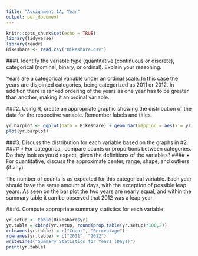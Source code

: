 ```yaml
---
title: "Assignment 1A, Year"
output: pdf_document
---
```


```r
knitr::opts_chunk$set(echo = TRUE)
library(tidyverse)
library(readr)
Bikeshare <- read.csv("Bikeshare.csv")
```

###1. Identify the variable type (quantitative (continuous or discrete), categorical (nominal, binary, or ordinal). Explain your reasoning.

Years are a categorical variable under an ordinal scale. In this case the years are disjointed categories, being categorized as 2011 or 2012. In addition there is ranked ordering of the years as one year has to be greater than another, making it an ordinal variable.

###2. Using R, create an appropriate graphic showing the distribution of the data for the respective variable. Remember labels and titles.

```r
yr.barplot <- ggplot(data = Bikeshare) + geom_bar(mapping = aes(x = yr)) + labs(title = "Days in Each Year") + scale_x_continuous(breaks = c(0, 1), labels = c("2011", "2012")) + ylab("Days") + xlab("Year")
plot(yr.barplot)
```

###3.	Discuss the distribution for each variable based on the graphs in #2. 
#### •	For categorical, compare counts or proportions between categories. Do they look as you’d expect, given the definitions of the variables? 
#### •	For quantitative, discuss the approximate center, range, shape, and outliers (if any).

The number of counts is as expected for this categorical variable. Each year should have the same amount of days, with the exception of possible leap years. As seen on the bar plot the two years are nearly equal, and within the summary table it can be observed that 2012 was a leap year.

###4.	Compute appropriate summary statistics for each variable.

``` r
yr.setup <- table(Bikeshare$yr)
yr.table = cbind(yr.setup, round(prop.table(yr.setup)*100,2))
colnames(yr.table) = c("Count", "Percentage")
rownames(yr.table) = c("2011", "2012")
writeLines("Summary Statistics for Years (Days)")
print(yr.table)
```